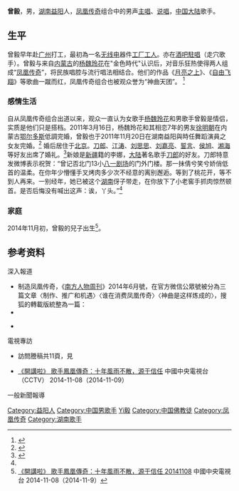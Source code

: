 {{About|歌手曾毅|其他的曾毅|曾毅 (消歧义)}}
{{BLPsources}}
{{藝人
| 姓名 = 曾毅
| 類型 = <!-- 性别＋职业名 --> 男歌手
| 圖片 =
| 圖片尺寸 = 
| 圖片簡介 = 曾毅
| 原名 = 
| 外文名 = 
| 外文 =
| 羅馬拼音 = Zeng Yi
| 英文名 = Jamson Zeng
| 綽號 = 益阳市草，草原悍匪，凤凰男爵
| 國籍 = {{PRC}}
| 民族 = [[汉族|汉族]]
| 出生日期 = {{birth_date_and_age|1973|11|6}}
| 出生地點 = {{CHN}}[[湖南省|湖南省]][[益阳地区|益阳地区]]（今[[益阳市|益阳市]]）
| 逝世日期 = 
| 逝世地點 = 
| 語言 = [[汉语|汉语]]
| 母校 =
| 教育程度 = 
| 宗教信仰 = 
| 配偶 = 李娜
| 音樂類型 = [[流行音乐|流行音乐]]
| 出身地 = 
| 出道作 = 《[[月亮之上|月亮之上]]》
| 出道日期 = 
| 代表作 = 《[[月亮之上|月亮之上]]》、《[[自由飞翔|自由飞翔]]》、《[[最炫民族風|最炫民族風]]》、《[[荷塘月色|荷塘月色]]》
| 活躍年代 = 2005至今
| 唱片公司 = [[孔雀唱片|孔雀唱片]]
| 經紀公司 = 
| 網站 = 
| 相關團體 = [[凤凰传奇|凤凰传奇]]
| 獎項 = 
| IMDb = 
| 電影 = 
| 電視節目 = 
| 舞臺劇 = 
| 書籍 = 
}}
'''曾毅'''{{BD|1973年|11月6日|catIdx=Zeng曾毅}}，男，[[湖南省|湖南]][[益阳市|益阳]]人，[[凤凰传奇|凤凰传奇]]组合中的男声[[主唱|主唱]]、[[说唱|说唱]]，[[中国大陆|中国大陆]]歌手。

== 生平 ==
曾毅早年赴[[广州|广州]]打工，最初為一名[[无线电|无线电]]器件[[工厂|工厂]][[工人|工人]]。亦在[[酒吧|酒吧]][[駐唱|駐唱]]（走穴歌手）。曾毅与来自[[内蒙古|内蒙古]]的[[杨魏玲花|杨魏玲花]]在"金色時代"认识后，对音乐狂热使得两人组成“[[凤凰传奇|凤凰传奇]]”，将民族唱腔与流行唱法相结合。他们的作品《[[月亮之上|月亮之上]]》、《[[自由飞翔|自由飞翔]]》等歌曲一蹴而红，凤凰传奇组合也被观众誉为“神曲天团”。 <ref name=" “凤凰传奇”曾毅完婚">{{cite web|url=http://roll.sohu.com/20111122/n326410084.shtml|title=《“凤凰传奇”曾毅完婚》|date=2011-11-20|accessdate=2011-11-20|work=搜狐网|archive-date=2017-03-05|archive-url=https://web.archive.org/web/20170305193518/http://roll.sohu.com/20111122/n326410084.shtml|dead-url=no}}</ref>

=== 感情生活 ===
自从凤凰传奇组合出道以来，观众一直认为女歌手[[杨魏玲花|杨魏玲花]]和男歌手曾毅是情侣，实质是他们只是搭档。2011年3月16日，杨魏玲花和其相恋7年的男友[[徐明朝|徐明朝]]在内蒙古[[鄂尔多斯|鄂尔多斯]]低調完婚，曾毅也于2011年11月20日在湖南益阳與時任舞蹈演員之女友完婚。<ref>{{cite web|url=http://www.tj20.com/news/2011/xinwen1477.html|title=凤凰传奇曾毅与李娜结婚回到益阳|date=2011-11-23|accessdate=2011-11-23|work=桃江新闻网|archive-url=https://web.archive.org/web/20160304002220/http://www.tj20.com/news/2011/xinwen1477.html|archive-date=2016-03-04|dead-url=yes}}</ref> 婚后居住于[[北京|北京]]。[[刀郎_(歌手)|刀郎]]、[[江濤_(歌手)|江涛]]、[[刘思思|刘思思]]、[[刘嘉亮|刘嘉亮]]、[[辛世延|誓言]]、[[侯旭|侯旭]]、[[湘海|湘海]]等好友出席了婚礼。<ref>{{cite web|url=http://finance.591hx.com/article/2011-11-24/0000095582s.shtml|title=凤凰传奇曾毅大婚 美丽新娘李娜身份公开|date=2011-11-24|accessdate=2011-11-24|work=华讯财经|archive-url=https://web.archive.org/web/20160304191325/http://finance.591hx.com/article/2011-11-24/0000095582s.shtml|archive-date=2016年3月4日|dead-url=yes}}</ref>新娘是[[新疆|新疆]]籍的李娜，[[大陆|大陆]]著名歌手[[刀郎_(歌手)|刀郎]]的好友。刀郎特意发微博表示祝贺：“曾记否北门13小[[八一剧场_(乌鲁木齐)|八一剧场]]的门外门楼。那一抹倩兮笑兮娇俏低首的温柔。在你年少懵懂手叉烤肉多少次不经意的离别邂逅。等到了桃花开，等不到人再来。一别经年，她已被这个[[湖南|湖南]]伢子带走，在你放下了小老窖手抓肉惊然顿首。是否后悔没有喊出这声：诶，丫头。”<ref name=" “凤凰传奇”曾毅完婚"/>

=== 家庭 ===
2014年11月初，曾毅的兒子出生<ref>[https://www.youtube.com/watch?v=qkKj8YxjkiQ 《開講啦》 歌手鳳凰傳奇：十年風雨不散，源于信任 20141108] {{Wayback|url=https://www.youtube.com/watch?v=qkKj8YxjkiQ |date=20210624201624 }} 中國中央電視台 2014-11-08（2014-11-9）</ref>。

==参考资料==

;深入報道
*制造凤凰传奇，《[[南方人物周刊|南方人物周刊]]》2014年6月號，在官方微信公眾號被分為三篇文章〈制作、推广和机遇〉〈谁在消费凤凰传奇〉〈神曲是这样炼成的〉，搜狐的轉載版統整為一篇：{{cite news|title=凤凰传奇运作之路：如何红遍全国 通杀老少|publisher=搜狐音樂（轉載自[[南方人物周刊|南方人物周刊]]）|accessdate=2014-05-28|date=2014-05-28|author=张雄|url=http://music.yule.sohu.com/20140528/n400154168.shtml|archiveurl=https://web.archive.org/web/20200920001947/http://music.yule.sohu.com/20140528/n400154168.shtml|archivedate=2020-09-20|dead-url=no}}
*{{cite news|title=研究一下凤凰传奇这个神奇组合之后我发现如下奥秘|publisher=[[澎湃新闻|澎湃新闻]]·澎湃号|date=2020-08-16|accessdate=2020-08-16|author=|url=https://www.thepaper.cn/newsDetail_forward_8728034|archiveurl=https://web.archive.org/web/20200920002006/https://www.thepaper.cn/newsDetail_forward_8728034|archivedate=2020-09-20|dead-url=no}}

*{{cite news|ref={{harvid|羊城晚报|2013}}|title=诞下神曲《最炫民族风》的打工仔张超(组图)|publisher=搜狐滾動（轉自[[羊城晚报|羊城晚报]]）|accessdate=2020-08-16|date=2013-06-08|author=高原|url=http://roll.sohu.com/20130608/n378401728.shtml|archiveurl=https://web.archive.org/web/20200920013625/http://roll.sohu.com/20130608/n378401728.shtml|archivedate=2020-09-20|dead-url=no}}
;電視專訪
*{{cite web|ref={{harvid|鲁豫有约|2013}}|title=《[[鲁豫有约|鲁豫有约]]》專訪〈凤凰传奇的争议与精彩〉集|date=2013年4月15日-16日|publisher=安徽衛視}} 訪問謄稿共11頁，見{{cite news|title=玲花谈第一次见曾毅印象：这男的长得真丑|publisher=[[凤凰卫视|凤凰卫视]]|date=2013-04-16|accessdate=2020-08-16|author=|url=http://phtv.ifeng.com/program/lyyy/detail_2013_04/16/24276972_0.shtml|archiveurl=https://web.archive.org/web/20130923100621/http://phtv.ifeng.com/program/lyyy/detail_2013_04/16/24276972_0.shtml|archivedate=2013-09-23|dead-url=no}}
*[https://www.youtube.com/watch?v=qkKj8YxjkiQ 《開講啦》 歌手鳳凰傳奇：十年風雨不散，源于信任] {{Wayback|url=https://www.youtube.com/watch?v=qkKj8YxjkiQ |date=20210624201624 }}中國中央電視台（CCTV） 2014-11-08（2014-11-09）

;一般新聞報導

{{REFLIST}}
{{DEFAULTSORT:ZENG曾}}
[[Category:益阳人|Category:益阳人]]
[[Category:中国男歌手|Category:中国男歌手]]
[[Category:曾姓|Yi毅]]
[[Category:中国佛教徒|Category:中国佛教徒]]
[[Category:凤凰传奇|Category:凤凰传奇]]
[[Category:湖南歌手|Category:湖南歌手]]